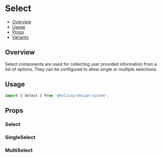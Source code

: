 
<Meta of={SelectStories} />

# Select

- [Overview](#overview)
- [Usage](#usage)
- [Props](#props)
- [Variants](#variants)

## Overview

Select components are used for collecting user provided information from a list of options. They can be configured to
allow single or multiple selections.

## Usage

```js
import { Select } from '@holicay/design-system';
```

<Canvas of={SelectStories.Base} />

## Props

### Select

<Controls of={SelectStories.SelectProps} />

### SingleSelect

<Controls of={SelectStories.SingleSelectProps} />

### MultiSelect

<Controls of={SelectStories.MultipleSelectProps} />
